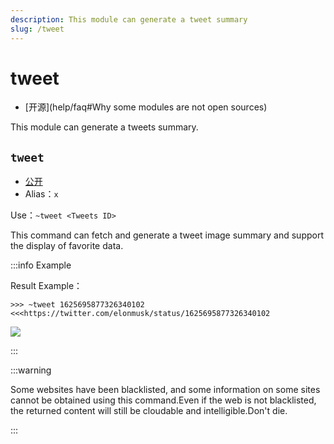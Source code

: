```yaml
---
description: This module can generate a tweet summary
slug: /tweet
---
```


# tweet

-   [开源]\(help/faq#Why some modules are not open sources)

This module can generate a tweets summary.

## `tweet`

-   [公开](permissions)
-   Alias：`x`

Use：`~tweet <Tweets ID>`

This command can fetch and generate a tweet image summary and support the display of favorite data.

:::info Example

Result Example：

```
>>> ~tweet 1625695877326340102
<<<https://twitter.com/elonmusk/status/1625695877326340102
```

![](https://z1.ax1x.com/2023/11/18/piN0JFx.png)

:::

:::warning

Some websites have been blacklisted, and some information on some sites cannot be obtained using this command.Even if the web is not blacklisted, the returned content will still be cloudable and intelligible.Don't die.

:::
